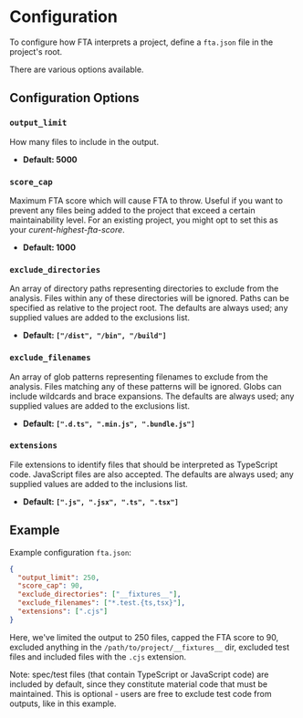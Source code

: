 # Configuration

To configure how FTA interprets a project, define a `fta.json` file in the project's root.

There are various options available.

## Configuration Options

### `output_limit`

How many files to include in the output.

- **Default: 5000**

### `score_cap`

Maximum FTA score which will cause FTA to throw. Useful if you want to prevent any files being added to the project that exceed a certain maintainability level. For an existing project, you might opt to set this as your _curent-highest-fta-score_.

- **Default: 1000**

### `exclude_directories`

An array of directory paths representing directories to exclude from the analysis. Files within any of these directories will be ignored. Paths can be specified as relative to the project root. The defaults are always used; any supplied values are added to the exclusions list.

- **Default: `["/dist", "/bin", "/build"]`**

### `exclude_filenames`

An array of glob patterns representing filenames to exclude from the analysis. Files matching any of these patterns will be ignored. Globs can include wildcards and brace expansions. The defaults are always used; any supplied values are added to the exclusions list.

- **Default: `[".d.ts", ".min.js", ".bundle.js"]`**

### `extensions`

File extensions to identify files that should be interpreted as TypeScript code. JavaScript files are also accepted. The defaults are always used; any supplied values are added to the inclusions list.

- **Default: `[".js", ".jsx", ".ts", ".tsx"]`**

## Example

Example configuration `fta.json`:

```json
{
  "output_limit": 250,
  "score_cap": 90,
  "exclude_directories": ["__fixtures__"],
  "exclude_filenames": ["*.test.{ts,tsx}"],
  "extensions": [".cjs"]
}
```

Here, we've limited the output to 250 files, capped the FTA score to 90, excluded anything in the `/path/to/project/__fixtures__` dir, excluded test files and included files with the `.cjs` extension.

Note: spec/test files (that contain TypeScript or JavaScript code) are included by default, since they constitute material code that must be maintained. This is optional - users are free to exclude test code from outputs, like in this example.
